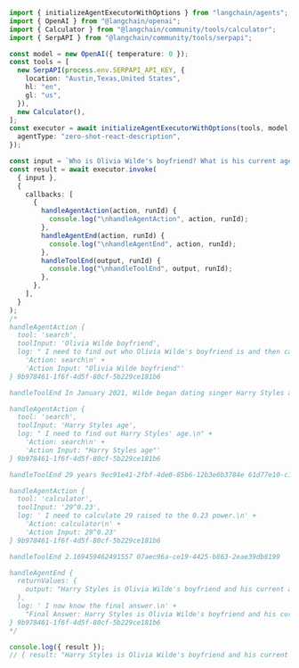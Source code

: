 ```typescript
import { initializeAgentExecutorWithOptions } from "langchain/agents";
import { OpenAI } from "@langchain/openai";
import { Calculator } from "@langchain/community/tools/calculator";
import { SerpAPI } from "@langchain/community/tools/serpapi";

const model = new OpenAI({ temperature: 0 });
const tools = [
  new SerpAPI(process.env.SERPAPI_API_KEY, {
    location: "Austin,Texas,United States",
    hl: "en",
    gl: "us",
  }),
  new Calculator(),
];
const executor = await initializeAgentExecutorWithOptions(tools, model, {
  agentType: "zero-shot-react-description",
});

const input = `Who is Olivia Wilde's boyfriend? What is his current age raised to the 0.23 power?`;
const result = await executor.invoke(
  { input },
  {
    callbacks: [
      {
        handleAgentAction(action, runId) {
          console.log("\nhandleAgentAction", action, runId);
        },
        handleAgentEnd(action, runId) {
          console.log("\nhandleAgentEnd", action, runId);
        },
        handleToolEnd(output, runId) {
          console.log("\nhandleToolEnd", output, runId);
        },
      },
    ],
  }
);
/*
handleAgentAction {
  tool: 'search',
  toolInput: 'Olivia Wilde boyfriend',
  log: " I need to find out who Olivia Wilde's boyfriend is and then calculate his age raised to the 0.23 power.\n" +
    'Action: search\n' +
    'Action Input: "Olivia Wilde boyfriend"'
} 9b978461-1f6f-4d5f-80cf-5b229ce181b6

handleToolEnd In January 2021, Wilde began dating singer Harry Styles after meeting during the filming of Don't Worry Darling. Their relationship ended in November 2022. 062fef47-8ad1-4729-9949-a57be252e002

handleAgentAction {
  tool: 'search',
  toolInput: 'Harry Styles age',
  log: " I need to find out Harry Styles' age.\n" +
    'Action: search\n' +
    'Action Input: "Harry Styles age"'
} 9b978461-1f6f-4d5f-80cf-5b229ce181b6

handleToolEnd 29 years 9ec91e41-2fbf-4de0-85b6-12b3e6b3784e 61d77e10-c119-435d-a985-1f9d45f0ef08

handleAgentAction {
  tool: 'calculator',
  toolInput: '29^0.23',
  log: ' I need to calculate 29 raised to the 0.23 power.\n' +
    'Action: calculator\n' +
    'Action Input: 29^0.23'
} 9b978461-1f6f-4d5f-80cf-5b229ce181b6

handleToolEnd 2.169459462491557 07aec96a-ce19-4425-b863-2eae39db8199

handleAgentEnd {
  returnValues: {
    output: "Harry Styles is Olivia Wilde's boyfriend and his current age raised to the 0.23 power is 2.169459462491557."
  },
  log: ' I now know the final answer.\n' +
    "Final Answer: Harry Styles is Olivia Wilde's boyfriend and his current age raised to the 0.23 power is 2.169459462491557."
} 9b978461-1f6f-4d5f-80cf-5b229ce181b6
*/

console.log({ result });
// { result: "Harry Styles is Olivia Wilde's boyfriend and his current age raised to the 0.23 power is 2.169459462491557." }
```